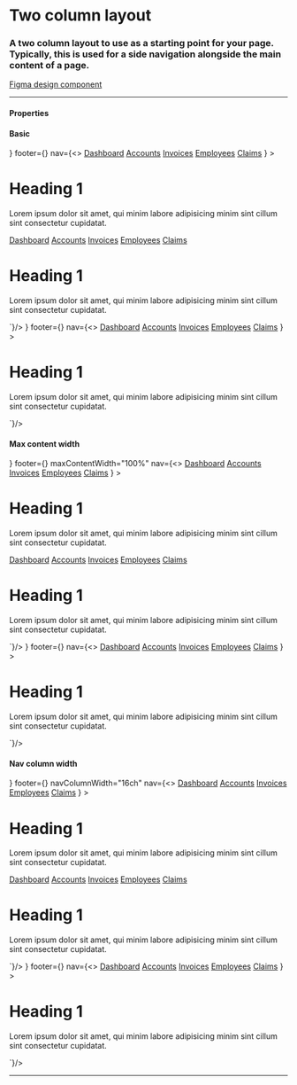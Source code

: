 
<Meta title="Layouts/Two Column" />

# Two column layout

### A two column layout to use as a starting point for your page. Typically, this is used for a side navigation alongside the main content of a page.

[Figma design component](https://www.figma.com/file/iCcynUIy2FtgaVd8ryS3ju/%5BDS-151%5D-Layouts-grids?node-id=1276%3A337306)

---

#### Properties

<Props showTabs={true}>
  <Prop name="navcolumnwidth" type="string" description="% | px | rem | ch | etc" defaultValue="256px" />
  <Prop name="maxcontentwidth" type="string" description="% | px | rem | ch | etc" defaultValue="904px" />

  <Prop name="header" lang="angular" type="slot" required="true" description="How to add GoAAppHeader component" />
  <Prop name="footer" lang="angular" type="slot" required="true" description="How to add GoAAppFooter component" />
  <Prop name="nav" lang="angular" type="slot" required="true" description="Component containing nav links for application" />

  <Prop name="header" lang="react" type="ReactNode" required="true" description="GoAAppHeader component" />
  <Prop name="footer" lang="react" type="ReactNode"  required="true"description="GoAAppFooter component" />
  <Prop name="nav" lang="react" type="ReactNode" required="true" description="Component containing nav links for application" />
</Props>

#### Basic

<Story name="Basic">
  <Browser>
    <GoATwoColumnLayout
      header={<GoAAppHeader />}
      footer={<GoAAppFooter />}
      nav={<>
        <a href="#dashboard">Dashboard</a>
        <a href="#accounts">Accounts</a>
        <a href="#invoices">Invoices</a>
        <a href="#employees">Employees</a>
        <a href="#claims">Claims</a>
      </>}
    >
      <h1>Heading 1</h1>
      <p>
        Lorem ipsum dolor sit amet, qui minim labore adipisicing minim sint cillum sint consectetur cupidatat.
      </p>
    </GoATwoColumnLayout>
  </Browser>
</Story>

<Tabs>
  <Tab label="Angular">
    <CodeSnippet lang="html" code={`
      <goa-two-column-layout>
        <section slot="header">
          <goa-app-header></goa-app-header>
        </section>
        <section slot="nav">
          <a href="#dashboard">Dashboard</a>
          <a href="#accounts">Accounts</a>
          <a href="#invoices">Invoices</a>
          <a href="#employees">Employees</a>
          <a href="#claims">Claims</a>
        </section>
        <h1>Heading 1</h1>
        <p>
          Lorem ipsum dolor sit amet, qui minim labore adipisicing minim sint cillum sint consectetur cupidatat.
        </p>
        <section slot="footer">
          <goa-app-footer></goa-app-footer>
        </section>
      </goa-two-column-layout>
    `}/>
  </Tab>
  <Tab label="React">
    <CodeSnippet lang="tsx" code={`
      <GoATwoColumnLayout
        header={<GoAAppHeader />}
        footer={<GoAAppFooter />}
        nav={<>
          <a href="#dashboard">Dashboard</a>
          <a href="#accounts">Accounts</a>
          <a href="#invoices">Invoices</a>
          <a href="#employees">Employees</a>
          <a href="#claims">Claims</a>
        </>}
      >
        <h1>Heading 1</h1>
        <p>
          Lorem ipsum dolor sit amet, qui minim labore adipisicing minim sint cillum sint consectetur cupidatat.
        </p>
      </GoATwoColumnLayout>
    `}/>
  </Tab>
</Tabs>


#### Max content width 

<Story name="Max Content Width">
  <Browser>
    <GoATwoColumnLayout
      header={<GoAAppHeader maxContentWidth="100%" />}
      footer={<GoAAppFooter maxContentWidth="100%" />}
      maxContentWidth="100%"
      nav={<>
        <a href="#dashboard">Dashboard</a>
        <a href="#accounts">Accounts</a>
        <a href="#invoices">Invoices</a>
        <a href="#employees">Employees</a>
        <a href="#claims">Claims</a>
      </>}
    >
      <h1>Heading 1</h1>
      <p>
        Lorem ipsum dolor sit amet, qui minim labore adipisicing minim sint cillum sint consectetur cupidatat.
      </p>
    </GoATwoColumnLayout>
  </Browser>
</Story>

<Tabs>
  <Tab label="Angular">
    <CodeSnippet lang="html" code={`
      <goa-two-column-layout maxcontentwidth="100%">
        <section slot="header">
          <goa-app-header maxcontentwidth="100%"></goa-app-header>
        </section>
        <section slot="nav">
          <a href="#dashboard">Dashboard</a>
          <a href="#accounts">Accounts</a>
          <a href="#invoices">Invoices</a>
          <a href="#employees">Employees</a>
          <a href="#claims">Claims</a>
        </section>
        <h1>Heading 1</h1>
        <p>
          Lorem ipsum dolor sit amet, qui minim labore adipisicing minim sint cillum sint consectetur cupidatat.
        </p>
        <section slot="footer">
          <goa-app-footer maxcontentwidth="100%"></goa-app-footer>
        </section>
      </goa-two-column-layout>
    `}/>
  </Tab>
  <Tab label="React">
    <CodeSnippet lang="tsx" code={`
      <GoATwoColumnLayout
        maxContentWidth="100%"
        header={<GoAAppHeader maxContentWidth="100%" />}
        footer={<GoAAppFooter maxContentWidth="100%" />}
        nav={<>
          <a href="#dashboard">Dashboard</a>
          <a href="#accounts">Accounts</a>
          <a href="#invoices">Invoices</a>
          <a href="#employees">Employees</a>
          <a href="#claims">Claims</a>
        </>}
      >
        <h1>Heading 1</h1>
        <p>
          Lorem ipsum dolor sit amet, qui minim labore adipisicing minim sint cillum sint consectetur cupidatat.
        </p>
      </GoATwoColumnLayout>
    `}/>
  </Tab>
</Tabs>


#### Nav column width 

<Story name="Nav Column Width">
  <Browser>
    <GoATwoColumnLayout
      header={<GoAAppHeader />}
      footer={<GoAAppFooter />}
      navColumnWidth="16ch"
      nav={<>
        <a href="#dashboard">Dashboard</a>
        <a href="#accounts">Accounts</a>
        <a href="#invoices">Invoices</a>
        <a href="#employees">Employees</a>
        <a href="#claims">Claims</a>
      </>}
    >
      <h1>Heading 1</h1>
      <p>
        Lorem ipsum dolor sit amet, qui minim labore adipisicing minim sint cillum sint consectetur cupidatat.
      </p>
    </GoATwoColumnLayout>
  </Browser>
</Story>

<Tabs>
  <Tab label="Angular">
    <CodeSnippet lang="html" code={`
      <goa-two-column-layout navcoloumnwidth="16ch">
        <section slot="header">
          <goa-app-header></goa-app-header>
        </section>
        <section slot="nav">
          <a href="#dashboard">Dashboard</a>
          <a href="#accounts">Accounts</a>
          <a href="#invoices">Invoices</a>
          <a href="#employees">Employees</a>
          <a href="#claims">Claims</a>
        </section>
        <h1>Heading 1</h1>
        <p>
          Lorem ipsum dolor sit amet, qui minim labore adipisicing minim sint cillum sint consectetur cupidatat.
        </p>
        <section slot="footer">
          <goa-app-footer></goa-app-footer>
        </section>
      </goa-two-column-layout>
    `}/>
  </Tab>
  <Tab label="React">
    <CodeSnippet lang="tsx" code={`
      <GoATwoColumnLayout
        navColumnWidth="16ch"
        header={<GoAAppHeader />}
        footer={<GoAAppFooter />}
        nav={<>
          <a href="#dashboard">Dashboard</a>
          <a href="#accounts">Accounts</a>
          <a href="#invoices">Invoices</a>
          <a href="#employees">Employees</a>
          <a href="#claims">Claims</a>
        </>}
      >
        <h1>Heading 1</h1>
        <p>
          Lorem ipsum dolor sit amet, qui minim labore adipisicing minim sint cillum sint consectetur cupidatat.
        </p>
      </GoATwoColumnLayout>
    `}/>
  </Tab>
</Tabs>

---

<SupportInfo />
